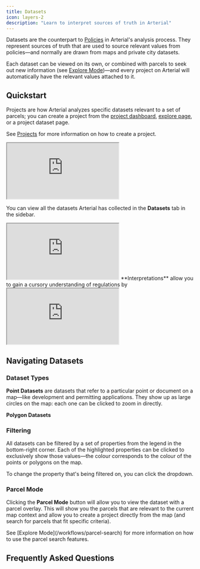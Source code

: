 ```yaml
---
title: Datasets
icon: layers-2
description: "Learn to interpret sources of truth in Arterial"
---
```


Datasets are the counterpart to [Policies](/essentials/policies) in Arterial's analysis process. They represent sources of truth that are used to source relevant values from policies—and normally are drawn from maps and private city datasets.

Each dataset can be viewed on its own, or combined with parcels to seek out new information (see [Explore Mode](/workflows/parcel-search))—and every project on Arterial will automatically have the relevant values attached to it.

## Quickstart

<Steps titleSize="h3">
<Step title="Project Creation">

Projects are how Arterial analyzes specific datasets relevant to a set of parcels; you can create a project from the [project dashboard](https://arterial.design/app/overview), [explore page](https://arterial.design/app/explore), or a project dataset page.

See [Projects](/essentials/projects) for more information on how to create a project.

<Frame caption="Parcels can be selected from the project overview map.">
	<iframe
		src="https://player.mux.com/GHyznNY6kVafaJgOLv9hoiTMnsWPRX01EU13oaNaN9J00?accent-color=%239c9586"
		allow="accelerometer; gyroscope; autoplay; encrypted-media; picture-in-picture;"
		allowfullscreen
		className="w-full aspect-video"
	></iframe>
</Frame>
</Step>
<Step title="Dataset Overview">

You can view all the datasets Arterial has collected in the <Icon icon="layers-2" color="#FFF" /> **Datasets** tab in the sidebar.

<Frame caption="Parcels can be selected from the project overview map.">
	<iframe
		src="https://player.mux.com/GHyznNY6kVafaJgOLv9hoiTMnsWPRX01EU13oaNaN9J00?accent-color=%239c9586"
		allow="accelerometer; gyroscope; autoplay; encrypted-media; picture-in-picture;"
		allowfullscreen
		className="w-full aspect-video"
	></iframe>
</Frame>

</Step>
<Step title="Interpretations">

<Info>
	**Interpretations** allow you to gain a cursory understanding of regulations
	by
</Info>

<Frame caption="All details of ">
	<iframe
		src="https://player.mux.com/GHyznNY6kVafaJgOLv9hoiTMnsWPRX01EU13oaNaN9J00?accent-color=%239c9586"
		allow="accelerometer; gyroscope; autoplay; encrypted-media; picture-in-picture;"
		allowfullscreen
		className="w-full aspect-video"
	></iframe>
</Frame>
</Step>
</Steps>

## Navigating Datasets

### Dataset Types

**Point Datasets** are datasets that refer to a particular point or document on a map—like development and permitting applications. They show up as large circles on the map: each one can be clicked to zoom in directly.

**Polygon Datasets**

### Filtering

All datasets can be filtered by a set of properties from the legend in the bottom-right corner. Each of the highlighted properties can be clicked to exclusively show those values—the colour corresponds to the colour of the points or polygons on the map.

To change the property that's being filtered on, you can click the dropdown.

### Parcel Mode

Clicking the <Icon icon="land-plot" color="#FFF" /> **Parcel Mode** button will allow you to view the dataset with a parcel overlay. This will show you the parcels that are relevant to the current map context and allow you to create a project directly from the map (and search for parcels that fit specific criteria).

<Info>
	See [Explore Mode](/workflows/parcel-search) for more information on how to
	use the parcel search features.
</Info>

## Frequently Asked Questions
